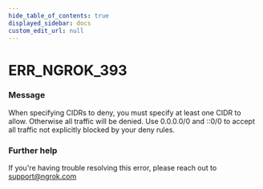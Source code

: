 ```yaml
---
hide_table_of_contents: true
displayed_sidebar: docs
custom_edit_url: null
---
```



# ERR_NGROK_393

### Message

When specifying CIDRs to deny, you must specify at least one CIDR to allow. Otherwise all traffic will be denied. Use 0.0.0.0/0 and ::0/0 to accept all traffic not explicitly blocked by your deny rules.

### Further help

If you're having trouble resolving this error, please reach out to [support@ngrok.com](mailto:support@ngrok.com?subject=Help%20with%20ERR_NGROK_393)

<ErrorDetails error="err_ngrok_393" />
